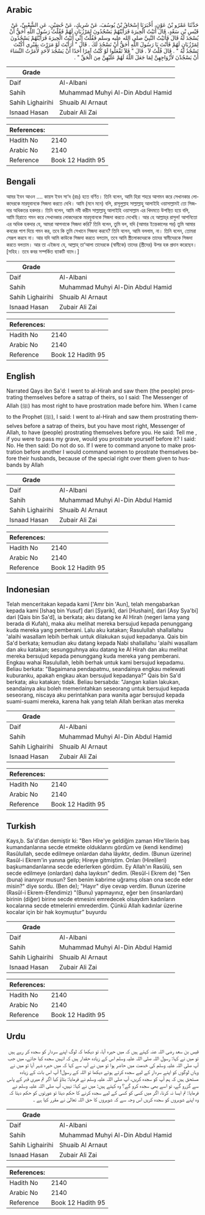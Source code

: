 ## Arabic


<div dir="rtl" lang="ar" style={{fontSize:'larger',backgroundColor:'#f8f9fa',padding:20}}>
حَدَّثَنَا عَمْرُو بْنُ عَوْنٍ، أَخْبَرَنَا إِسْحَاقُ بْنُ يُوسُفَ، عَنْ شَرِيكٍ، عَنْ حُصَيْنٍ، عَنِ الشَّعْبِيِّ، عَنْ قَيْسِ بْنِ سَعْدٍ، قَالَ أَتَيْتُ الْحِيرَةَ فَرَأَيْتُهُمْ يَسْجُدُونَ لِمَرْزُبَانٍ لَهُمْ فَقُلْتُ رَسُولُ اللَّهِ أَحَقُّ أَنْ يُسْجَدَ لَهُ قَالَ فَأَتَيْتُ النَّبِيَّ صلى الله عليه وسلم فَقُلْتُ إِنِّي أَتَيْتُ الْحِيرَةَ فَرَأَيْتُهُمْ يَسْجُدُونَ لِمَرْزُبَانٍ لَهُمْ فَأَنْتَ يَا رَسُولَ اللَّهِ أَحَقُّ أَنْ نَسْجُدَ لَكَ ‏.‏ قَالَ ‏"‏ أَرَأَيْتَ لَوْ مَرَرْتَ بِقَبْرِي أَكُنْتَ تَسْجُدُ لَهُ ‏"‏ ‏.‏ قَالَ قُلْتُ لاَ ‏.‏ قَالَ ‏"‏ فَلاَ تَفْعَلُوا لَوْ كُنْتُ آمِرًا أَحَدًا أَنْ يَسْجُدَ لأَحَدٍ لأَمَرْتُ النِّسَاءَ أَنْ يَسْجُدْنَ لأَزْوَاجِهِنَّ لِمَا جَعَلَ اللَّهُ لَهُمْ عَلَيْهِنَّ مِنَ الْحَقِّ ‏"‏ ‏.‏
</div>
<div style={{backgroundColor:'#f8f9fa',padding:20, marginBottom: 10}}><table> <thead> <tr> <th>Grade</th> <th></th> </tr> </thead> <tbody> <tr><td>Daif</td><td>Al-Albani</td></tr><tr><td>Sahih</td><td>Muhammad Muhyi Al-Din Abdul Hamid</td></tr><tr><td>Sahih Lighairihi</td><td>Shuaib Al Arnaut</td></tr><tr><td>Isnaad Hasan</td><td>Zubair Ali Zai</td></tr></tbody></table><table> <thead> <tr> <th>References:</th> <th></th> </tr> </thead> <tbody><tr><td>Hadith No</td><td>2140</td></tr><tr><td>Arabic No</td><td>2140</td></tr><tr><td>Reference</td><td>Book 12 Hadith 95</td></tr></tbody></table></div>

## Bengali


<div dir="ltr" lang="bn" style={{fontSize:'larger',backgroundColor:'#f8f9fa',padding:20}}>
আমর ইবন আওন .... কায়স ইবন সা‘দ (রাঃ) হতে বর্ণিত। তিনি বলেন, আমি হিরা শহরে আগমন করে সেখানকার লোকদেরকে মারযুবানকে সিজদা করতে দেখি। আমি (মনে মনে) বলি, রাসূলুল্লাহ সাল্লাল্লাহু আলাইহি ওয়াসাল্লামই তো সিজদার অধিকতর হকদার। তিনি বলেন, আমি নবী করীম সাল্লাল্লাহু আলাইহি ওয়াসাল্লাম এর খিদমতে উপস্থিত হয়ে বলি, আমি হিরাতে গমন করে সেখানকার লোকদেরকে মারযুবানকে সিজদা করতে দেখেছি। আর হে আল্লাহ্‌র রাসুল! আপনিতো এর অধিক হকদার যে, আমরা আপনাকে সিজদা করি? তিনি বলেন, তুমি বল, যদি (আমার ইন্তেকালের পর) তুমি আমার কবরের পাশ দিয়ে গমন কর, তবে কি তুমি সেখানে সিজদা করবে? তিনি বলেন, আমি বললাম, না। তিনি বলেন, তোমরা সেরূপ করবে না। আর যদি আমি কাউকে সিজদা করতে বলতাম, তবে আমি স্ত্রীলোকদেরকে তাদের স্বামীদেরকে সিজদা করতে বলতাম। আর তা এইজন্য যে, আল্লাহ্ তা‘আলা তাদেরকে (স্বামীকে) তাদের (স্ত্রীদের) উপর হক প্রদান করেছেন। [সহিহ। তবে কবর সম্পর্কিত ব্যাকটি বাদে।]
</div>
<div style={{backgroundColor:'#f8f9fa',padding:20, marginBottom: 10}}><table> <thead> <tr> <th>Grade</th> <th></th> </tr> </thead> <tbody> <tr><td>Daif</td><td>Al-Albani</td></tr><tr><td>Sahih</td><td>Muhammad Muhyi Al-Din Abdul Hamid</td></tr><tr><td>Sahih Lighairihi</td><td>Shuaib Al Arnaut</td></tr><tr><td>Isnaad Hasan</td><td>Zubair Ali Zai</td></tr></tbody></table><table> <thead> <tr> <th>References:</th> <th></th> </tr> </thead> <tbody><tr><td>Hadith No</td><td>2140</td></tr><tr><td>Arabic No</td><td>2140</td></tr><tr><td>Reference</td><td>Book 12 Hadith 95</td></tr></tbody></table></div>

## English


<div dir="ltr" lang="en" style={{fontSize:'larger',backgroundColor:'#f8f9fa',padding:20}}>
Narrated Qays ibn Sa'd: I went to al-Hirah and saw them (the people) prostrating themselves before a satrap of theirs, so I said: The Messenger of Allah (ﷺ) has most right to have prostration made before him. When I came to the Prophet (ﷺ), I said: I went to al-Hirah and saw them prostrating themselves before a satrap of theirs, but you have most right, Messenger of Allah, to have (people) prostrating themselves before you. He said: Tell me , if you were to pass my grave, would you prostrate yourself before it? I said: No. He then said: Do not do so. If I were to command anyone to make prostration before another I would command women to prostrate themselves before their husbands, because of the special right over them given to husbands by Allah
</div>
<div style={{backgroundColor:'#f8f9fa',padding:20, marginBottom: 10}}><table> <thead> <tr> <th>Grade</th> <th></th> </tr> </thead> <tbody> <tr><td>Daif</td><td>Al-Albani</td></tr><tr><td>Sahih</td><td>Muhammad Muhyi Al-Din Abdul Hamid</td></tr><tr><td>Sahih Lighairihi</td><td>Shuaib Al Arnaut</td></tr><tr><td>Isnaad Hasan</td><td>Zubair Ali Zai</td></tr></tbody></table><table> <thead> <tr> <th>References:</th> <th></th> </tr> </thead> <tbody><tr><td>Hadith No</td><td>2140</td></tr><tr><td>Arabic No</td><td>2140</td></tr><tr><td>Reference</td><td>Book 12 Hadith 95</td></tr></tbody></table></div>

## Indonesian


<div dir="ltr" lang="id" style={{fontSize:'larger',backgroundColor:'#f8f9fa',padding:20}}>
Telah menceritakan kepada kami ['Amr bin 'Aun], telah mengabarkan kepada kami [Ishaq bin Yusuf] dari [Syarik], dari [Hushain], dari [Asy Sya'bi] dari [Qais bin Sa'd], ia berkata; aku datang ke Al Hirah (negeri lama yang berada di Kufah), maka aku melihat mereka bersujud kepada penunggang kuda mereka yang pemberani. Lalu aku katakan; Rasulullah shallallahu 'alaihi wasallam lebih berhak untuk dilakukan sujud kepadanya. Qais bin Sa'd berkata; kemudian aku datang kepada Nabi shallallahu 'alaihi wasallam dan aku katakan; sesungguhnya aku datang ke Al Hirah dan aku melihat mereka bersujud kepada penunggang kuda mereka yang pemberani. Engkau wahai Rasulullah, lebih berhak untuk kami bersujud kepadamu. Beliau berkata: "Bagaimana pendapatmu, seandainya engkau melewati kuburanku, apakah engkau akan bersujud kepadanya?" Qais bin Sa'd berkata; aku katakan; tidak. Beliau bersabda: "Jangan kalian lakukan, seandainya aku boleh memerintahkan seseorang untuk bersujud kepada seseorang, niscaya aku perintahkan para wanita agar bersujud kepada suami-suami mereka, karena hak yang telah Allah berikan atas mereka
</div>
<div style={{backgroundColor:'#f8f9fa',padding:20, marginBottom: 10}}><table> <thead> <tr> <th>Grade</th> <th></th> </tr> </thead> <tbody> <tr><td>Daif</td><td>Al-Albani</td></tr><tr><td>Sahih</td><td>Muhammad Muhyi Al-Din Abdul Hamid</td></tr><tr><td>Sahih Lighairihi</td><td>Shuaib Al Arnaut</td></tr><tr><td>Isnaad Hasan</td><td>Zubair Ali Zai</td></tr></tbody></table><table> <thead> <tr> <th>References:</th> <th></th> </tr> </thead> <tbody><tr><td>Hadith No</td><td>2140</td></tr><tr><td>Arabic No</td><td>2140</td></tr><tr><td>Reference</td><td>Book 12 Hadith 95</td></tr></tbody></table></div>

## Turkish


<div dir="ltr" lang="tr" style={{fontSize:'larger',backgroundColor:'#f8f9fa',padding:20}}>
Kays,b. Sa'd'dan demiştir ki: "Ben Hîre'ye geldiğim zaman Hîre'lilerin baş kumandanlarına secde etmekte olduklarını gördüm ve (kendi kendime) Rasûlullah, secde edilmeye onlardan daha lâyıktır, dedim. (Bunun üzerine) Rasûl-i Ekrem'in yanına gelip; Hireye gitmiştim. Onları (Hirelileri) başkumandanlarına secde ederlerken gördüm. Ey Allah'ın Rasûlü, sen secde edilmeye (onlardan) daha layıksın" dedim. (Resûl-i Ekrem de) "Sen (buna) inanıyor musun? Sen benim kabrime uğramış olsan ona secde eder misin?" diye sordu. (Ben de); "Hayır" diye cevap verdim. Bunun üzerine (Rasûl-i Ekrem-Efendimiz) "(Bunu) yapmayınız, eğer ben (insanlardan) birinin (diğer) birine secde etmesini emredecek olsaydım kadınların kocalarına secde etmelerini emrederdim. Çünkü Allah kadınlar üzerine kocalar için bir hak koymuştur” buyurdu
</div>
<div style={{backgroundColor:'#f8f9fa',padding:20, marginBottom: 10}}><table> <thead> <tr> <th>Grade</th> <th></th> </tr> </thead> <tbody> <tr><td>Daif</td><td>Al-Albani</td></tr><tr><td>Sahih</td><td>Muhammad Muhyi Al-Din Abdul Hamid</td></tr><tr><td>Sahih Lighairihi</td><td>Shuaib Al Arnaut</td></tr><tr><td>Isnaad Hasan</td><td>Zubair Ali Zai</td></tr></tbody></table><table> <thead> <tr> <th>References:</th> <th></th> </tr> </thead> <tbody><tr><td>Hadith No</td><td>2140</td></tr><tr><td>Arabic No</td><td>2140</td></tr><tr><td>Reference</td><td>Book 12 Hadith 95</td></tr></tbody></table></div>

## Urdu


<div dir="rtl" lang="ur" style={{fontSize:'larger',backgroundColor:'#f8f9fa',padding:20}}>
قیس بن سعد رضی اللہ عنہ کہتے ہیں کہ میں حیرہ آیا، تو دیکھا کہ لوگ اپنے سردار کو سجدہ کر رہے ہیں تو میں نے کہا: رسول اللہ صلی اللہ علیہ وسلم اس کے زیادہ حقدار ہیں کہ انہیں سجدہ کیا جائے، میں جب آپ صلی اللہ علیہ وسلم کی خدمت میں حاضر ہوا تو میں نے آپ سے کہا کہ میں حیرہ شہر آیا تو میں نے وہاں لوگوں کو اپنے سردار کے لیے سجدہ کرتے ہوئے دیکھا تو اللہ کے رسول! آپ اس بات کے زیادہ مستحق ہیں کہ ہم آپ کو سجدہ کریں، آپ صلی اللہ علیہ وسلم نے فرمایا: بتاؤ کیا اگر تم میری قبر کے پاس سے گزرو گے، تو اسے بھی سجدہ کرو گے؟ وہ کہتے ہیں: میں نے کہا: نہیں، آپ صلی اللہ علیہ وسلم نے فرمایا: تم ایسا نہ کرنا، اگر میں کسی کو کسی کے لیے سجدہ کرنے کا حکم دیتا تو عورتوں کو حکم دیتا کہ وہ اپنے شوہروں کو سجدہ کریں اس وجہ سے کہ شوہروں کا حق اللہ تعالیٰ نے مقرر کیا ہے ۔
</div>
<div style={{backgroundColor:'#f8f9fa',padding:20, marginBottom: 10}}><table> <thead> <tr> <th>Grade</th> <th></th> </tr> </thead> <tbody> <tr><td>Daif</td><td>Al-Albani</td></tr><tr><td>Sahih</td><td>Muhammad Muhyi Al-Din Abdul Hamid</td></tr><tr><td>Sahih Lighairihi</td><td>Shuaib Al Arnaut</td></tr><tr><td>Isnaad Hasan</td><td>Zubair Ali Zai</td></tr></tbody></table><table> <thead> <tr> <th>References:</th> <th></th> </tr> </thead> <tbody><tr><td>Hadith No</td><td>2140</td></tr><tr><td>Arabic No</td><td>2140</td></tr><tr><td>Reference</td><td>Book 12 Hadith 95</td></tr></tbody></table></div>